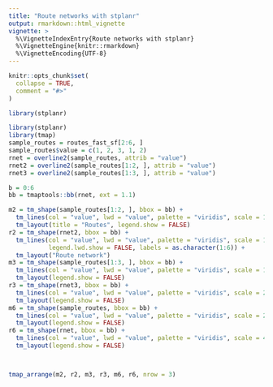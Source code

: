 ```yaml
---
title: "Route networks with stplanr"
output: rmarkdown::html_vignette
vignette: >
  %\VignetteIndexEntry{Route networks with stplanr}
  %\VignetteEngine{knitr::rmarkdown}
  %\VignetteEncoding{UTF-8}
---
```


```r
knitr::opts_chunk$set(
  collapse = TRUE,
  comment = "#>"
)
```

```r
library(stplanr)
```

```r
library(stplanr)
library(tmap)
sample_routes = routes_fast_sf[2:6, ]
sample_routes$value = c(1, 2, 3, 1, 2)
rnet = overline2(sample_routes, attrib = "value")
rnet2 = overline2(sample_routes[1:2, ], attrib = "value")
rnet3 = overline2(sample_routes[1:3, ], attrib = "value")

b = 0:6
bb = tmaptools::bb(rnet, ext = 1.1)

m2 = tm_shape(sample_routes[1:2, ], bbox = bb) +
  tm_lines(col = "value", lwd = "value", palette = "viridis", scale = 10, alpha = 0.5, breaks = b) +
  tm_layout(title = "Routes", legend.show = FALSE)
r2 = tm_shape(rnet2, bbox = bb) + 
  tm_lines(col = "value", lwd = "value", palette = "viridis", scale = 10, alpha = 0.5, breaks = b,
           legend.lwd.show = FALSE, labels = as.character(1:6)) +
  tm_layout("Route network")
m3 = tm_shape(sample_routes[1:3, ], bbox = bb) +
  tm_lines(col = "value", lwd = "value", palette = "viridis", scale = 15, alpha = 0.5, breaks = b) +
  tm_layout(legend.show = FALSE)
r3 = tm_shape(rnet3, bbox = bb) +
  tm_lines(col = "value", lwd = "value", palette = "viridis", scale = 20, alpha = 0.5, breaks = b) +
  tm_layout(legend.show = FALSE)
m6 = tm_shape(sample_routes, bbox = bb) +
  tm_lines(col = "value", lwd = "value", palette = "viridis", scale = 20, alpha = 0.5, breaks = b) +
  tm_layout(legend.show = FALSE)
r6 = tm_shape(rnet, bbox = bb) +
  tm_lines(col = "value", lwd = "value", palette = "viridis", scale = 40, alpha = 0.5, breaks = b) +
  tm_layout(legend.show = FALSE) 



tmap_arrange(m2, r2, m3, r3, m6, r6, nrow = 3)
```

